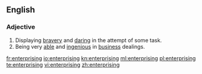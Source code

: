 ==English==

===Adjective===
{{en-adj}}

# Displaying [[brave]]ry and [[daring]] in the attempt of some task.
# Being very [[able]] and [[ingenious]] in [[business]] dealings.

[[fr:enterprising]]
[[io:enterprising]]
[[kn:enterprising]]
[[ml:enterprising]]
[[pl:enterprising]]
[[te:enterprising]]
[[vi:enterprising]]
[[zh:enterprising]]